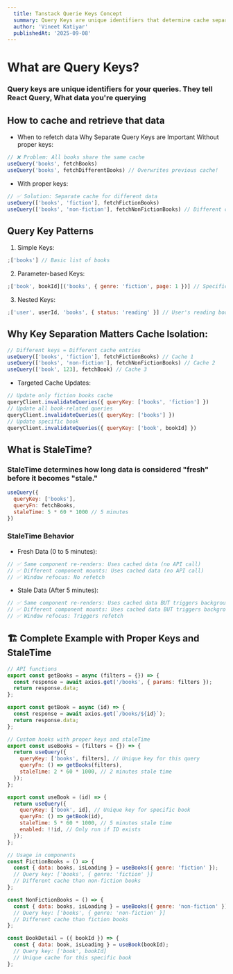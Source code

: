 ```yaml
---
  title: Tanstack Querie Keys Concept
  summary: Query Keys are unique identifiers that determine cache separation
  author: 'Vineet Katiyar'
  publishedAt: '2025-09-08'
---
```


# What are Query Keys?

### Query keys are unique identifiers for your queries. They tell React Query, What data you're querying

## How to cache and retrieve that data

- When to refetch data Why Separate Query Keys are Important Without proper
  keys:

```jsx
// ❌ Problem: All books share the same cache
useQuery('books', fetchBooks)
useQuery('books', fetchDifferentBooks) // Overwrites previous cache!
```

- With proper keys:

```jsx
// ✅ Solution: Separate cache for different data
useQuery(['books', 'fiction'], fetchFictionBooks)
useQuery(['books', 'non-fiction'], fetchNonFictionBooks) // Different cache!
```

## Query Key Patterns

1. Simple Keys:

```js
;['books'] // Basic list of books
```

2. Parameter-based Keys:

```js
;['book', bookId][('books', { genre: 'fiction', page: 1 })] // Specific book by ID // Filtered list
```

3. Nested Keys:

```js
;['user', userId, 'books', { status: 'reading' }] // User's reading books
```

## Why Key Separation Matters Cache Isolation:

```js
// Different keys = Different cache entries
useQuery(['books', 'fiction'], fetchFictionBooks) // Cache 1
useQuery(['books', 'non-fiction'], fetchNonFictionBooks) // Cache 2
useQuery(['book', 123], fetchBook) // Cache 3
```

- Targeted Cache Updates:

```js
// Update only fiction books cache
queryClient.invalidateQueries({ queryKey: ['books', 'fiction'] })
// Update all book-related queries
queryClient.invalidateQueries({ queryKey: ['books'] })
// Update specific book
queryClient.invalidateQueries({ queryKey: ['book', bookId] })
```

## What is StaleTime?

### StaleTime determines how long data is considered "fresh" before it becomes "stale."

```js
useQuery({
  queryKey: ['books'],
  queryFn: fetchBooks,
  staleTime: 5 * 60 * 1000 // 5 minutes
})
```

### StaleTime Behavior

- Fresh Data (0 to 5 minutes):

```js
// ✅ Same component re-renders: Uses cached data (no API call)
// ✅ Different component mounts: Uses cached data (no API call)
// ✅ Window refocus: No refetch
```

- Stale Data (After 5 minutes):
```js
// ✅ Same component re-renders: Uses cached data BUT triggers background refetch
// ✅ Different component mounts: Uses cached data BUT triggers background refetch
// ✅ Window refocus: Triggers refetch
```

## 🏗️ Complete Example with Proper Keys and StaleTime
```jsx
// API functions
export const getBooks = async (filters = {}) => {
  const response = await axios.get('/books', { params: filters });
  return response.data;
};

export const getBook = async (id) => {
  const response = await axios.get(`/books/${id}`);
  return response.data;
};

// Custom hooks with proper keys and staleTime
export const useBooks = (filters = {}) => {
  return useQuery({
    queryKey: ['books', filters], // Unique key for this query
    queryFn: () => getBooks(filters),
    staleTime: 2 * 60 * 1000, // 2 minutes stale time
  });
};

export const useBook = (id) => {
  return useQuery({
    queryKey: ['book', id], // Unique key for specific book
    queryFn: () => getBook(id),
    staleTime: 5 * 60 * 1000, // 5 minutes stale time
    enabled: !!id, // Only run if ID exists
  });
};

// Usage in components
const FictionBooks = () => {
  const { data: books, isLoading } = useBooks({ genre: 'fiction' });
  // Query key: ['books', { genre: 'fiction' }]
  // Different cache than non-fiction books
};

const NonFictionBooks = () => {
  const { data: books, isLoading } = useBooks({ genre: 'non-fiction' });
  // Query key: ['books', { genre: 'non-fiction' }]
  // Different cache than fiction books
};

const BookDetail = ({ bookId }) => {
  const { data: book, isLoading } = useBook(bookId);
  // Query key: ['book', bookId]
  // Unique cache for this specific book
};
```
